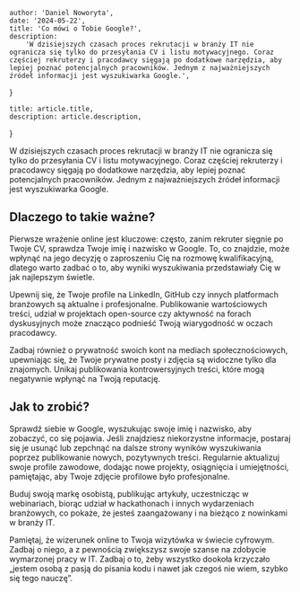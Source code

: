 
    author: 'Daniel Noworyta',
    date: '2024-05-22',
    title: 'Co mówi o Tobie Google?',
    description:
        'W dzisiejszych czasach proces rekrutacji w branży IT nie ogranicza się tylko do przesyłania CV i listu motywacyjnego. Coraz częściej rekruterzy i pracodawcy sięgają po dodatkowe narzędzia, aby lepiej poznać potencjalnych pracowników. Jednym z najważniejszych źródeł informacji jest wyszukiwarka Google.',
}

    title: article.title,
    description: article.description,
}


W dzisiejszych czasach proces rekrutacji w branży IT nie ogranicza się tylko do przesyłania CV i listu motywacyjnego. Coraz częściej rekruterzy i pracodawcy sięgają po dodatkowe narzędzia, aby lepiej poznać potencjalnych pracowników. Jednym z najważniejszych źródeł informacji jest wyszukiwarka Google.

## Dlaczego to takie ważne?

Pierwsze wrażenie online jest kluczowe: często, zanim rekruter sięgnie po Twoje CV, sprawdza Twoje imię i nazwisko w Google. To, co znajdzie, może wpłynąć na jego decyzję o zaproszeniu Cię na rozmowę kwalifikacyjną, dlatego warto zadbać o to, aby wyniki wyszukiwania przedstawiały Cię w jak najlepszym świetle.

Upewnij się, że Twoje profile na LinkedIn, GitHub czy innych platformach branżowych są aktualne i profesjonalne. Publikowanie wartościowych treści, udział w projektach open-source czy aktywność na forach dyskusyjnych może znacząco podnieść Twoją wiarygodność w oczach pracodawcy.

Zadbaj również o prywatność swoich kont na mediach społecznościowych, upewniając się, że Twoje prywatne posty i zdjęcia są widoczne tylko dla znajomych. Unikaj publikowania kontrowersyjnych treści, które mogą negatywnie wpłynąć na Twoją reputację.

## Jak to zrobić?

Sprawdź siebie w Google, wyszukując swoje imię i nazwisko, aby zobaczyć, co się pojawia. Jeśli znajdziesz niekorzystne informacje, postaraj się je usunąć lub zepchnąć na dalsze strony wyników wyszukiwania poprzez publikowanie nowych, pozytywnych treści. Regularnie aktualizuj swoje profile zawodowe, dodając nowe projekty, osiągnięcia i umiejętności, pamiętając, aby Twoje zdjęcie profilowe było profesjonalne.

Buduj swoją markę osobistą, publikując artykuły, uczestnicząc w webinariach, biorąc udział w hackathonach i innych wydarzeniach branżowych, co pokaże, że jesteś zaangażowany i na bieżąco z nowinkami w branży IT.

Pamiętaj, że wizerunek online to Twoja wizytówka w świecie cyfrowym. Zadbaj o niego, a z pewnością zwiększysz swoje szanse na zdobycie wymarzonej pracy w IT. Zadbaj o to, żeby wszystko dookoła krzyczało „jestem osobą z pasją do pisania kodu i nawet jak czegoś nie wiem, szybko się tego nauczę”.
